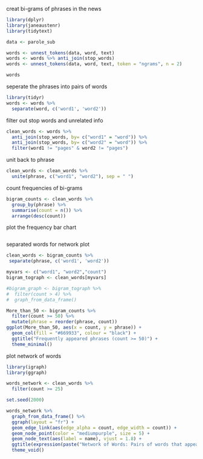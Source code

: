 creat bi-grams of phrases in the news
```r
library(dplyr)
library(janeaustenr)
library(tidytext)

data <- parole_sub

words <- unnest_tokens(data, word, text)
words <- words %>% anti_join(stop_words)
words <- unnest_tokens(data, word, text, token = "ngrams", n = 2)

words
```

seperate the phrases into pairs of words
```r
library(tidyr)
words <- words %>%
  separate(word, c('word1', 'word2'))
```

filter out stop words and unrelated info
```r
clean_words <- words %>%
  anti_join(stop_words, by= c("word1" = "word")) %>%
  anti_join(stop_words, by= c("word2" = "word")) %>%
  filter(word1 != "pages" & word2 != "pages")
```

unit back to phrase
```r
clean_words <- clean_words %>%
  unite(phrase, c("word1", "word2"), sep = " ")
```

count frequencies of bi-grams
```r
bigram_counts <- clean_words %>%
  group_by(phrase) %>%
  summarise(count = n()) %>%
  arrange(desc(count)) 
```

plot the frequency bar chart
```r

```

separated words for network plot
```r
clean_words <- bigram_counts %>%
 separate(phrase, c('word1', 'word2'))
```

```r
myvars <- c("word1", "word2","count")
bigram_tograph <- clean_words[myvars]
```

```r
#bigram_graph <- bigram_tograph %>%
#  filter(count > 4) %>%
#  graph_from_data_frame()
```

```r
More_than_50 <- bigram_counts %>%
  filter(count >= 50) %>%
  mutate(phrase = reorder(phrase, count)) 
ggplot(More_than_50, aes(x = count, y = phrase)) +
  geom_col(fill = "#669933", colour = "black") + 
  ggtitle("Frequently appeared phrases (count >= 50)") +
  theme_minimal()

```


plot network of words
```r
library(igraph)
library(ggraph)

words_network <- clean_words %>%
  filter(count >= 25) 

set.seed(2000)

words_network %>%
  graph_from_data_frame() %>%
  ggraph(layout = "fr") +
  geom_edge_link(aes(edge_alpha = count, edge_width = count)) +
  geom_node_point(color = "mediumpurple", size = 5) +
  geom_node_text(aes(label = name), vjust = 1.8) +
  ggtitle(expression(paste("Network of Words: Pairs of words that appeared together more than 25 times"))) +
  theme_void()
```






